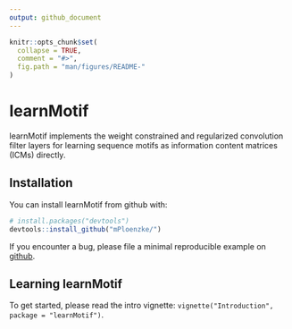 ```yaml
---
output: github_document
---
```


<!-- README.md is generated from README.Rmd. Please edit that file -->

```r
knitr::opts_chunk$set(
  collapse = TRUE,
  comment = "#>",
  fig.path = "man/figures/README-"
)
```

# learnMotif

learnMotif implements the weight constrained and regularized convolution filter layers for learning sequence motifs as information content matrices (ICMs) directly.

## Installation

You can install learnMotif from github with:

```r
# install.packages("devtools")
devtools::install_github("mPloenzke/")
```

If you encounter a bug, please file a minimal reproducible example on [github](https://github.com/mPloenzke/learnMotif/issues). 

## Learning learnMotif

To get started, please read the intro vignette: `vignette("Introduction", package = "learnMotif")`. 


